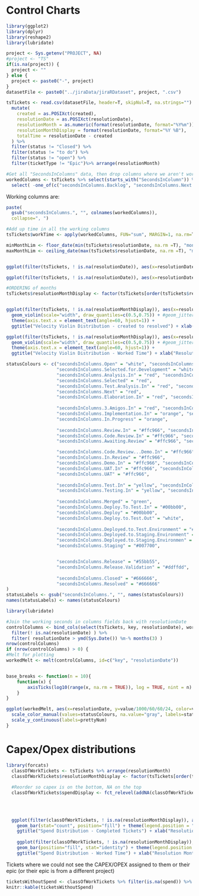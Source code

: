 # Control Charts

```r

library(ggplot2)
library(dplyr)
library(reshape2)
library(lubridate)
```

```r

project <- Sys.getenv("PROJECT", NA)
#project <- "TS"
if(is.na(project)) {
  project <- ""
} else { 
  project <- paste0("-", project)
}
datasetFile <- paste0("../jiraData/jiraRDataset", project, ".csv")

tsTickets <- read.csv(datasetFile, header=T, skipNul=T, na.strings="") %>%
  mutate(
    created = as.POSIXct(created), 
    resolutionDate = as.POSIXct(resolutionDate),
    resolutionMonth = as.numeric(format(resolutionDate, format="%Y%m")),
    resolutionMonthDisplay = format(resolutionDate, format="%Y %B"),
    totalTime = resolutionDate - created
  ) %>% 
  filter(status != "Closed") %>% 
  filter(status != "to do") %>% 
  filter(status != "open") %>%
  filter(ticketType != "Epic")%>% arrange(resolutionMonth)

#Get all "SecondsInColumns" data, then drop columns where we aren't working on it
workedColumns <- tsTickets %>% select(starts_with("SecondsInColumn")) %>%
  select( -one_of(c("secondsInColumns.Backlog", "secondsInColumns.Next.Up", "secondsInColumns.New", "secondsInColumns.Done", "secondsInColumns.Closed", "secondsInColumns.Resolved", "secondsInColumns.Open", "secondsInColumns.Reopened")))


```

Working columns are:

```r
paste(
  gsub("secondsInColumns.", "", colnames(workedColumns)),
  collapse=", ")

#Add up time in all the working columns
tsTickets$workTime <- apply(workedColumns, FUN="sum", MARGIN=1, na.rm=T)

minMonthLim <- floor_date(min(tsTickets$resolutionDate, na.rm =T), "month")
maxMonthLim <- ceiling_date(max(tsTickets$resolutionDate, na.rm =T), "month")


ggplot(filter(tsTickets, ! is.na(resolutionDate)), aes(x=resolutionDate, y=totalTime/24/60/60)) + geom_point() + geom_smooth(na.rm=T, fullrange=T) + ggtitle("Cycle Time - created to resolved") + ylab("Days") + xlab("Resolution Month") + expand_limits(x=c(minMonthLim, maxMonthLim))

ggplot(filter(tsTickets, ! is.na(resolutionDate)), aes(x=resolutionDate, y=workTime/24/60/60/1000)) + geom_point() + geom_smooth(na.rm=T, fullrange=T) + ggtitle("Cycle Time - Worked Time") + ylab("Days") + xlab("Resolution Month") + expand_limits(x=c(minMonthLim, maxMonthLim))

```



```r

#ORDERING of months
tsTickets$resolutionMonthDisplay <- factor(tsTickets[order(tsTickets$resolutionMonth), "resolutionMonthDisplay"], levels=unique(tsTickets[order(tsTickets$resolutionMonth), "resolutionMonthDisplay"]))


ggplot(filter(tsTickets, ! is.na(resolutionMonthDisplay)), aes(x=resolutionMonthDisplay, y=totalTime/24/60/60)) + 
  geom_violin(scale="width", draw_quantiles=c(0.5,0.75)) + #geom_jitter(height=0, size=0.2, width=0.2) +
  theme(axis.text.x = element_text(angle=60, hjust=1)) +
  ggtitle("Velocity Violin Distribution - created to resolved") + xlab("Resolution Month") + ylab("Days")

ggplot(filter(tsTickets, ! is.na(resolutionMonthDisplay)), aes(x=resolutionMonthDisplay, y=workTime/24/60/60/1000)) + 
  geom_violin(scale="width", draw_quantiles=c(0.5,0.75)) + #geom_jitter(height=0, size=0.2, width=0.2) +
  theme(axis.text.x = element_text(angle=60, hjust=1)) +
  ggtitle("Velocity Violin Distribution - Worked Time") + xlab("Resolution Month") + ylab("Days")

```

```r

statusColours <- c("secondsInColumns.Open" = "white", "secondsInColumns.Backlog" = "white",
                   "secondsInColumns.Selected.for.Development" = "white",
                   "secondsInColumns.Analysis.In" = "red", "secondsInColumns.Analysis.Out" = "white",
                   "secondsInColumns.Selected" = "red",
                   "secondsInColumns.Test.Analysis.In" = "red", "secondsInColumns.Test.Analysis.Out" = "white",
                   "secondsInColumns.Next" = "red",
                   "secondsInColumns.Elaboration.In" = "red", "secondsInColumns.Elaboration.Out" = "white", "secondsInColumns.Elaboration..Out" = "white",
                   
                   "secondsInColumns.3.Amigos.In" = "red", "secondsInColumns.3.Amigos.Out" = "white",
                   "secondsInColumns.Implementation.In" = "orange", "secondsInColumns.Implementation.Out" = "white",
                   "secondsInColumns.In.Progress" = "orange",
                   
                   "secondsInColumns.Review.In" = "#ffc966", "secondsInColumns.Review.Out" = "white",
                   "secondsInColumns.Code.Review.In" = "#ffc966", "secondsInColumns.Code.Review.Out" = "white",
                   "secondsInColumns.Awaiting.Review" = "#ffc966", "secondsInColumns.Review.Done" = "white",                   

                   "secondsInColumns.Code.Review...Demo.In" = "#ffc966", "secondsInColumns.Code.Review...Demo.Out" = "white",
                   "secondsInColumns.In.Review" = "#ffc966",
                   "secondsInColumns.Demo.In" = "#ffc966", "secondsInColumns.Demo.Out" = "white",
                   "secondsInColumns.UAT.In" = "#ffc966", "secondsInColumns.UAT.Out" = "white",
                   "secondsInColumns.UAT" = "#ffc966",
                   
                   "secondsInColumns.Test.In" = "yellow", "secondsInColumns.Test.Out" = "white",
                   "secondsInColumns.Testing.In" = "yellow", "secondsInColumns.Testing.Done" = "white",
                   
                   "secondsInColumns.Merged" = "green",
                   "secondsInColumns.Deploy.To.Test.In" = "#00bb00",
                   "secondsInColumns.Deploy" = "#00bb00",
                   "secondsInColumns.Deploy.to.Test.Out" = "white",
                   
                   "secondsInColumns.Deployed.to.Test.Environment" = "#00bb00",
                   "secondsInColumns.Deployed.to.Staging.Environment" = "#007700",
                   "secondsInColumns.Deployed.to.Staging.Environmen" = "#007700",
                   "secondsInColumns.Staging" = "#007700",


                   "secondsInColumns.Release" = "#55bb55",
                   "secondsInColumns.Release.Validation" = "#ddffdd",
                   
                   "secondsInColumns.Closed" = "#666666",
                   "secondsInColumns.Resolved" = "#666666"
)
statusLabels <- gsub("secondsInColumns.", "", names(statusColours))
names(statusLabels) <- names(statusColours)

library(lubridate)

#Join the working seconds in columns fields back with resolutionDate
controlColumns <- bind_cols(select(tsTickets, key, resolutionDate), workedColumns) %>%
  filter(! is.na(resolutionDate) ) %>% 
  filter( resolutionDate > ymd(Sys.Date()) %m-% months(3) )
nrow(controlColumns)
if (nrow(controlColumns) > 0) {
#Melt for plotting
workedMelt <- melt(controlColumns, id=c("key", "resolutionDate"))


base_breaks <- function(n = 10){
    function(x) {
        axisTicks(log10(range(x, na.rm = TRUE)), log = TRUE, nint = n)
    }
}

ggplot(workedMelt, aes(x=resolutionDate, y=value/1000/60/60/24, color=variable)) + geom_point() + ylab("Hours") + xlab("Resolution Date") + facet_wrap(~variable, ncol=2, scales="free_y") +
  scale_color_manual(values=statusColours, na.value="gray", labels=statusLabels, name="Column") + theme(legend.position="None") + geom_smooth(na.rm = T, se=T) + 
  scale_y_continuous(labels=prettyNum)
}

```

# Capex/Opex distributions

```r
library(forcats)
  classOfWorkTickets <- tsTickets %>% arrange(resolutionMonth)
  classOfWorkTickets$resolutionMonthDisplay <- factor(tsTickets[order(tsTickets$resolutionMonth), "resolutionMonthDisplay"], levels=unique(tsTickets[order(tsTickets$resolutionMonth), "resolutionMonthDisplay"]))
  
  #Reorder so capex is on the bottom, NA on the top
  classOfWorkTickets$spendDisplay <- fct_relevel(addNA(classOfWorkTickets$spend), NA, "OPEX", "CAPEX")
  
 

  
  ggplot(filter(classOfWorkTickets, ! is.na(resolutionMonthDisplay)), aes(x=resolutionMonthDisplay, fill=spendDisplay)) + scale_fill_discrete(name=NULL) +
    geom_bar(stat="count", position="fill") + theme(legend.position = "bottom", axis.text.x = element_text(angle=60, hjust=1)) + 
    ggtitle("Spend Distribution - Completed Tickets") + xlab("Resolution Month") + ylab("Spend %")
  
    ggplot(filter(classOfWorkTickets, ! is.na(resolutionMonthDisplay)), aes(x=resolutionMonthDisplay, y=workTime, fill=spendDisplay)) + scale_fill_discrete(name=NULL) +
    geom_bar(position="fill", stat="identity") + theme(legend.position = "bottom", axis.text.x = element_text(angle=60, hjust=1)) + 
    ggtitle("Spend Distribution - Worked Time") + xlab("Resolution Month") + ylab("Spend %")

```
    
Tickets where we could not see the CAPEX/OPEX assigned to them or their epic (or their epic is from a different project)

```r
ticketsWithoutSpend <- classOfWorkTickets %>% filter(is.na(spend)) %>% filter(! is.na(resolutionMonthDisplay)) %>% select(key, epicLink)
knitr::kable(ticketsWithoutSpend)
```
